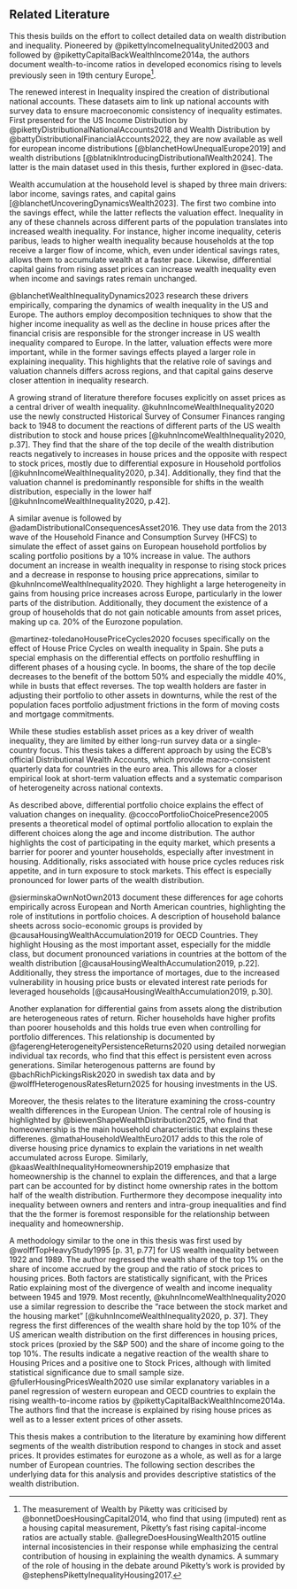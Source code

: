 ## Related Literature {#sec-literature}

This thesis builds on the effort to collect detailed data on wealth distribution and inequality. Pioneered by @pikettyIncomeInequalityUnited2003 and followed by @pikettyCapitalBackWealthIncome2014a, the authors document wealth-to-income ratios in developed economics rising to levels previously seen in 19th century Europe[^l1]. 

The renewed interest in Inequality inspired the creation of distributional national accounts. These datasets aim to link up national accounts with survey data to ensure macroeconomic consistency of inequality estimates. First presented for the US Income Distribution by @pikettyDistributionalNationalAccounts2018 and Wealth Distribution by @battyDistributionalFinancialAccounts2022, they are now available as well for european income distributions [@blanchetHowUnequalEurope2019] and wealth distributions [@blatnikIntroducingDistributionalWealth2024]. The latter is the main dataset used in this thesis, further explored in @sec-data.

Wealth accumulation at the household level is shaped by three main drivers: labor income, savings rates, and capital gains [@blanchetUncoveringDynamicsWealth2023]. The first two combine into the savings effect, while the latter reflects the valuation effect. Inequality in any of these channels across different parts of the population translates into increased wealth inequality. For instance, higher income inequality, ceteris paribus, leads to higher wealth inequality because households at the top receive a larger flow of income, which, even under identical savings rates, allows them to accumulate wealth at a faster pace. Likewise, differential capital gains from rising asset prices can increase wealth inequality even when income and savings rates remain unchanged. 

@blanchetWealthInequalityDynamics2023 research these drivers empirically, comparing the dynamics of wealth inequality in the US and Europe. The authors employ decomposition techniques to show that the higher income inequality as well as the decline in house prices after the financial crisis are responsible for the stronger increase in US wealth inequality compared to Europe. In the latter, valuation effects were more important, while in the former savings effects played a larger role in explaining inequality. This highlights that the relative role of savings and valuation channels differs across regions, and that capital gains deserve closer attention in inequality research.

A growing strand of literature therefore focuses explicitly on asset prices as a central driver of wealth inequality. @kuhnIncomeWealthInequality2020 use the newly constructed Historical Survey of Consumer Finances ranging back to 1948 to document the reactions of different parts of the US wealth distribution to stock and house prices [@kuhnIncomeWealthInequality2020, p.37]. They find that the share of the top decile of the wealth distribution reacts negatively to increases in house prices and the opposite with respect to stock prices, mostly due to differential exposure in Household portfolios [@kuhnIncomeWealthInequality2020, p.34]. Additionally, they find that the valuation channel is predominantly responsible for shifts in the wealth distribution, especially in the lower half [@kuhnIncomeWealthInequality2020, p.42]. 

A similar avenue is followed by @adamDistributionalConsequencesAsset2016. They use data from the 2013 wave of the Household Finance and Consumption Survey (HFCS) to simulate the effect of asset gains on European household portfolios by scaling portfolio positions by a 10% increase in value. The authors document an increase in wealth inequality in response to rising stock prices and a decrease in response to housing price apprecations, similar to @kuhnIncomeWealthInequality2020. They highlight a large heterogeneity in gains from housing price increases across Europe, particularly in the lower parts of the distribution. Additionally, they document the existence of a group of households that do not gain noticable amounts from asset prices, making up ca. 20% of the Eurozone population.

@martinez-toledanoHousePriceCycles2020 focuses specifically on the effect of House Price Cycles on wealth inequality in Spain. She puts a special emphasis on the differential effects on portfolio reshuffling in different phases of a housing cycle. In booms, the share of the top decile decreases to the benefit of the bottom 50% and especially the middle 40%, while in busts that effect reverses. The top wealth holders are faster in adjusting their portfolio to other assets in downturns, while the rest of the population faces portfolio adjustment frictions in the form of moving costs and mortgage commitments.

While these studies establish asset prices as a key driver of wealth inequality, they are limited by either long-run survey data or a single-country focus. This thesis takes a different approach by using the ECB’s official Distributional Wealth Accounts, which provide macro-consistent quarterly data for countries in the euro area. This allows for a closer empirical look at short-term valuation effects and a systematic comparison of heterogeneity across national contexts.

As described above, differential portfolio choice explains the effect of valuation changes on inequality. @coccoPortfolioChoicePresence2005 presents a theoretical model of optimal portfolio allocation to explain the different choices along the age and income distribution. The author highlights the cost of participating in the equity market, which presents a barrier for poorer and younter households, especially after investment in housing. Additionally, risks associated with house price cycles reduces risk appetite, and in turn exposure to stock markets. This effect is especially pronounced for lower parts of the wealth distribution. 

@sierminskaOwnNotOwn2013 document these differences for age cohorts empirically across European and North American countries, highlighting the role of institutions in portfolio choices. A description of household balance sheets across socio-economic groups is provided by @causaHousingWealthAccumulation2019 for OECD Countries. They highlight Housing as the most important asset, especially for the middle class, but document pronounced variations in countries at the bottom of the wealth distribution  [@causaHousingWealthAccumulation2019, p.22]. Additionally, they stress the importance of mortages, due to the increased vulnerability in housing price busts or elevated interest rate periods for leveraged households [@causaHousingWealthAccumulation2019, p.30].

Another explanation for differential gains from assets along the distribution are heterogeneous rates of return. Richer households have higher profits than poorer households and this holds true even when controlling for portfolio differences. This relationship is documented by @fagerengHeterogeneityPersistenceReturns2020 using detailed norwegian individual tax records, who find that this effect is persistent even across generations. Similar heterogenous patterns are found by @bachRichPickingsRisk2020 in swedish tax data and by @wolffHeterogenousRatesReturn2025 for housing investments in the US.

Moreover, the thesis relates to the literature examining the cross-country wealth differences in the European Union. The central role of housing is highlighted by @biewenShapeWealthDistribution2025, who find that homeownership is the main household characteristic that explains these differenes. @mathaHouseholdWealthEuro2017 adds to this the role of diverse housing price dynamics to explain the variations in net wealth accumulated across Europe. Similarly, @kaasWealthInequalityHomeownership2019 emphasize that homeownership is the channel to explain the differences, and that a large part can be accounted for by distinct home ownership rates in the bottom half of the wealth distribution. Furthermore they decompose inequality into inequality between owners and renters and intra-group inequalities and find that the the former is foremost responsible for the relationship between inequality and homeownership. 

A methodology similar to the one in this thesis was first used by @wolffTopHeavyStudy1995 [p. 31, p.77] for US wealth inequality between 1922 and 1989. The author regressed the wealth share of the top 1% on the share of income accrued by the group and the ratio of stock prices to housing prices. Both factors are statistically significant, with the Prices Ratio explaining most of the divergence of wealth and income inequality between 1945 and 1979. Most recently, @kuhnIncomeWealthInequality2020 use a similar regression to describe the "race between the stock market and the housing market" [@kuhnIncomeWealthInequality2020, p. 37]. They regress the first differences of the wealth share hold by the top 10% of the US american wealth distribution on the first differences in housing prices, stock prices (proxied by the S&P 500) and the share of income going to the top 10%. The results indicate a negative reaction of the wealth share to Housing Prices and a positive one to Stock Prices, although with limited statistical significance due to small sample size. @fullerHousingPricesWealth2020 use similar explanatory variables in a panel regression of western european and OECD countries to explain the rising wealth-to-income ratios by @pikettyCapitalBackWealthIncome2014a. The authors find that the increase is explained by rising house prices as well as to a lesser extent prices of other assets.

This thesis makes a contribution to the literature by examining how different segments of the wealth distribution respond to changes in stock and asset prices. It provides estimates for eurozone as a whole, as well as for a large number of European countries. The following section describes the underlying data for this analysis and provides descriptive statistics of the wealth distribution.

[^l1]: The measurement of Wealth by Piketty was criticised by @bonnetDoesHousingCapital2014, who find that using (imputed) rent as a housing capital measurement, Piketty's fast rising capital-income ratios are actually stable. @allegreDoesHousingWealth2015 outline internal incosistencies in their response while emphasizing the central contribution of housing in explaining the wealth dynamics. A summary of the role of housing in the debate around Piketty's work is provided by @stephensPikettyInequalityHousing2017.

